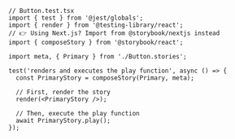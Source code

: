 ```tsx
// Button.test.tsx
import { test } from '@jest/globals';
import { render } from '@testing-library/react';
// 👉 Using Next.js? Import from @storybook/nextjs instead
import { composeStory } from '@storybook/react';

import meta, { Primary } from './Button.stories';

test('renders and executes the play function', async () => {
  const PrimaryStory = composeStory(Primary, meta);

  // First, render the story
  render(<PrimaryStory />);

  // Then, execute the play function
  await PrimaryStory.play();
});
```
